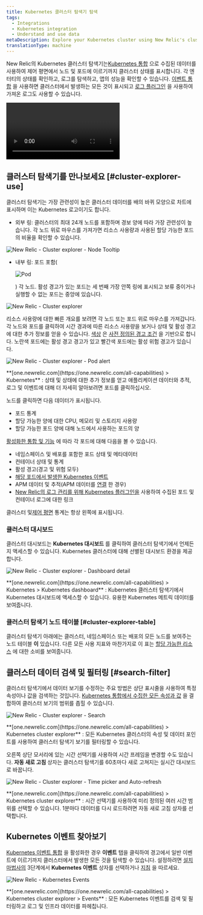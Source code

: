 ```yaml
---
title: Kubernetes 클러스터 탐색기 탐색
tags:
  - Integrations
  - Kubernetes integration
  - Understand and use data
metaDescription: Explore your Kubernetes cluster using New Relic's cluster explorer.
translationType: machine
---
```










New Relic의 Kubernetes 클러스터 탐색기는[Kubernetes 통합](/docs/integrations/kubernetes-integration/get-started/introduction-kubernetes-integration) 으로 수집된 데이터를 사용하여 제어 평면에서 노드 및 포드에 이르기까지 클러스터 상태를 표시합니다. 각 엔터티의 상태를 확인하고, 로그를 탐색하고, 앱의 성능을 확인할 수 있습니다. [이벤트 통합](/docs/integrations/kubernetes-integration/kubernetes-events/install-kubernetes-events-integration) 을 사용하면 클러스터에서 발생하는 모든 것이 표시되고 [로그 플러그인](/docs/logs/enable-logs/enable-logs/kubernetes-plugin-logs) 을 사용하여 가져온 로그도 사용할 수 있습니다.

<Video
  type="wistia"
  id="d6odj1911i"
/>

## 클러스터 탐색기를 만나보세요 [#cluster-explorer-use]

클러스터 탐색기는 가장 관련성이 높은 클러스터 데이터를 배의 바퀴 모양으로 차트에 표시하며 이는 Kubernetes 로고이기도 합니다.

* 외부 링: 클러스터의 최대 24개 노드를 포함하며 경보 양에 따라 가장 관련성이 높습니다. 각 노드 위로 마우스를 가져가면 리소스 사용량과 사용된 할당 가능한 포드의 비율을 확인할 수 있습니다.

<img
  title="New Relic - Cluster explorer - Node Tooltip"
  alt="New Relic - Cluster explorer - Node Tooltip"
  src={nr1ClusterExplorerNodeTooltip}
/>

* 내부 링: 포드 포함(

  <img title="Pod" alt="Pod" src={pod0}/>

  ) 각 노드. 활성 경고가 있는 포드는 세 번째 가장 안쪽 링에 표시되고 보류 중이거나 실행할 수 없는 포드는 중앙에 있습니다.

<img
  title="New Relic - Cluster explorer"
  alt="New Relic - Cluster explorer"
  src={nr1ClusterExplorerRings}
/>

리소스 사용량에 대한 빠른 개요를 보려면 각 노드 또는 포드 위로 마우스를 가져갑니다. 각 노드와 포드를 클릭하여 시간 경과에 따른 리소스 사용량을 보거나 상태 및 활성 경고에 대한 추가 정보를 얻을 수 있습니다. [색상](/docs/alerts/new-relic-alerts/configuring-alert-policies/identify-entities-without-alert-policies) 은 [사전 정의된 경고 조건](/docs/integrations/kubernetes-integration/kubernetes-events/kubernetes-integration-predefined-alert-policy) 을 기반으로 합니다. 노란색 포드에는 활성 경고 경고가 있고 빨간색 포드에는 활성 위험 경고가 있습니다.

<img
  title="New Relic - Cluster explorer - Pod alert"
  alt="New Relic - Cluster explorer - Pod alert"
  src={nr1PodAlert}
/>

<figcaption>
  **[one.newrelic.com](https://one.newrelic.com/all-capabilities) > Kubernetes** : 상태 및 상태에 대한 추가 정보를 얻고 애플리케이션 데이터와 추적, 로그 및 이벤트에 대해 더 자세히 알아보려면 포드를 클릭하십시오.
</figcaption>

노드를 클릭하면 다음 데이터가 표시됩니다.

* 포드 통계
* 할당 가능한 양에 대한 CPU, 메모리 및 스토리지 사용량
* 할당 가능한 포드 양에 대해 노드에서 사용하는 포드의 양

[활성화한 통합 및 기능](/docs/integrations/kubernetes-integration/get-started/introduction-kubernetes-integration) 에 따라 각 포드에 대해 다음을 볼 수 있습니다.

* 네임스페이스 및 배포를 포함한 포드 상태 및 메타데이터
* 컨테이너 상태 및 통계
* 활성 경고(경고 및 위험 모두)
* [해당 포드에서 발생한 Kubernetes 이벤트](/docs/integrations/kubernetes-integration/kubernetes-events/install-kubernetes-events-integration)
* APM 데이터 및 추적(APM 데이터를 [연결](/docs/integrations/kubernetes-integration/link-your-applications/link-your-applications-kubernetes) 한 경우)
* [New Relic의 로그 관리를 위해 Kubernetes 플러그인을](/docs/logs/enable-logs/enable-logs/kubernetes-plugin-logs) 사용하여 수집된 포드 및 컨테이너 로그에 대한 링크

클러스터 및[제어 평면](/docs/integrations/kubernetes-integration/installation/configure-control-plane-monitoring) 통계는 항상 왼쪽에 표시됩니다.

### 클러스터 대시보드

클러스터 대시보드는 **Kubernetes 대시보드** 를 클릭하여 클러스터 탐색기에서 언제든지 액세스할 수 있습니다. Kubernetes 클러스터에 대해 선별된 대시보드 환경을 제공합니다.

<img
  title="New Relic - Cluster explorer - Dashboard detail"
  alt="New Relic - Cluster explorer - Dashboard detail"
  src={nr1ClusterExplorerDashboardDetail}
/>

<figcaption>
  **[one.newrelic.com](https://one.newrelic.com/all-capabilities) > Kubernetes > Kubernetes dashboard** : Kubernetes 클러스터 탐색기에서 Kubernetes 대시보드에 액세스할 수 있습니다. 유용한 Kubernetes 메트릭 데이터를 보여줍니다.
</figcaption>

### 클러스터 탐색기 노드 테이블 [#cluster-explorer-table]

클러스터 탐색기 아래에는 클러스터, 네임스페이스 또는 배포의 모든 노드를 보여주는 노드 테이블 **이** 있습니다. 다른 모든 사용 지표와 마찬가지로 이 표는 [할당 가능한 리소스](https://kubernetes.io/docs/tasks/administer-cluster/reserve-compute-resources/#node-allocatable) 에 대한 소비를 보여줍니다.

## 클러스터 데이터 검색 및 필터링 [#search-filter]

클러스터 탐색기에서 데이터 보기를 수정하는 주요 방법은 상단 표시줄을 사용하여 특정 속성이나 값을 검색하는 것입니다. [Kubernetes 통합에서 수집한 모든 속성과 값](/docs/integrations/kubernetes-integration/understand-use-data/understand-use-data) 을 결합하여 클러스터 보기의 범위를 좁힐 수 있습니다.

<img
  title="New Relic  - Cluster explorer - Search"
  alt="New Relic  - Cluster explorer - Search"
  src={nr1ClusterExplorerSearch}
/>

<figcaption>
  **[one.newrelic.com](https://one.newrelic.com/all-capabilities) > Kubernetes cluster explorer** : 모든 Kubernetes 클러스터의 속성 및 데이터 포인트를 사용하여 클러스터 탐색기 보기를 필터링할 수 있습니다.
</figcaption>

오른쪽 상단 모서리에 있는 시간 선택기를 사용하여 시간 프레임을 변경할 수도 있습니다. **자동 새로 고침** 상자는 클러스터 탐색기를 60초마다 새로 고쳐지는 실시간 대시보드로 바꿉니다.

<img
  title="New Relic - Cluster explorer - Time picker and Auto-refresh"
  alt="New Relic - Cluster explorer - Time picker and Auto-refresh"
  src={nr1ClusterExplorerPickerRefresh}
/>

<figcaption>
  **[one.newrelic.com](https://one.newrelic.com/all-capabilities) > Kubernetes cluster explorer** : 시간 선택기를 사용하여 미리 정의된 여러 시간 범위를 선택할 수 있습니다. 1분마다 데이터를 다시 로드하려면 자동 새로 고침 상자를 선택합니다.
</figcaption>

## Kubernetes 이벤트 찾아보기

[Kubernetes 이벤트 통합](/docs/integrations/kubernetes-integration/kubernetes-events/install-kubernetes-events-integration) 을 활성화한 경우 **이벤트** 탭을 클릭하여 경고에서 일반 이벤트에 이르기까지 클러스터에서 발생한 모든 것을 탐색할 수 있습니다. 설정하려면 [설치 마법사의](/docs/integrations/kubernetes-integration/installation/kubernetes-installation-configuration#install-wizard) 3단계에서 **Kubernetes 이벤트** 상자를 선택하거나 [지침](/docs/integrations/kubernetes-integration/kubernetes-events/install-kubernetes-events-integration#install) 을 따르세요.

<img
  title="2020-04-28 17.40.27.gif"
  alt="New Relic - Kubernetes Events"
  src={img7NewRelicOneKubernetesEvents}
/>

<figcaption>
  **[one.newrelic.com](https://one.newrelic.com/all-capabilities) > Kubernetes cluster explorer > Events** : 모든 Kubernetes 이벤트를 검색 및 필터링하고 로그 및 인프라 데이터를 파헤칩니다.
</figcaption>